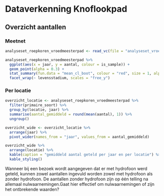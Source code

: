 
# Dataverkenning Knoflookpad

## Overzicht aantallen

### Meetnet

```r

analyseset_roepkoren_vroedmeesterpad <- read_vc(file = "analyseset_vroedmeesterpad", root = "../output/analyseset")

```

```r
analyseset_roepkoren_vroedmeesterpad %>%
  ggplot(aes(x = jaar, y = aantal, colour = is_sample)) +
  geom_point(alpha = 0.3) +
  stat_summary(fun.data = "mean_cl_boot", colour = "red", size = 1, alpha = 0.5) +
  facet_wrap(~ levensstadium, scales = "free_y")
```

### Per locatie

```r
overzicht_locatie <- analyseset_roepkoren_vroedmeesterpad %>%
  filter(primaire_soort) %>%
  group_by(locatie, jaar) %>%
  summarise(aantal_gemiddeld = round(mean(aantal), 1)) %>%
  ungroup()

overzicht_wide <- overzicht_locatie %>%
  arrange(jaar) %>%
  pivot_wider(names_from = "jaar", values_from = aantal_gemiddeld)

```

```r
overzicht_wide %>%
  arrange(locatie) %>%
  kable(caption = "gemiddeld aantal geteld per jaar en per locatie") %>%
  kable_styling()
```



Wanneer bij een bezoek wordt aangegeven dat er met hydrofoon werd geteld, kunnen zowel aantallen ingevuld worden zowel met hydrofoon als zonder hydrofoon. 
De aantallen zonder hydrofoon zijn op één telling na allemaal nulwaarnemingen.Gaat hier effectief om nulwaarnemingen of zijn het ontbrekende waarden?  

